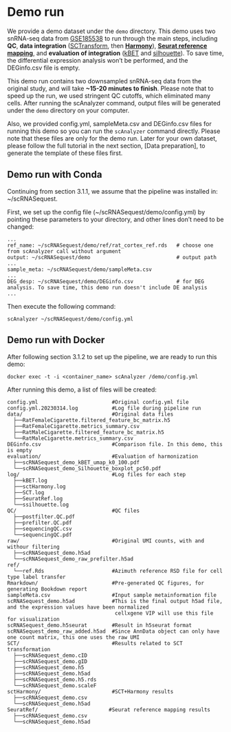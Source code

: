# Demo run

We provide a demo dataset under the `demo` directory. This demo uses two snRNA-seq data from [GSE185538](https://www.ncbi.nlm.nih.gov/geo/query/acc.cgi?acc=GSE185538) to run through the main steps, including **QC**, **data integration** ([SCTransform](https://genomebiology.biomedcentral.com/articles/10.1186/s13059-019-1874-1), then [**Harmony**](https://www.nature.com/articles/s41592-019-0619-0)), [**Seurat reference mapping**](https://satijalab.org/seurat/articles/integration_mapping.html), and **evaluation of integration** ([kBET](https://www.nature.com/articles/s41592-018-0254-1) and [silhouette](https://ieeexplore.ieee.org/document/9260048)). To save time, the differential expression analysis won't be performed, and the DEGinfo.csv file is empty.

This demo run contains two downsampled snRNA-seq data from the original study, and will take **~15-20 minutes to finish**. Please note that to speed up the run, we used stringent QC cutoffs, which eliminated many cells. After running the scAnalyzer command, output files will be generated under the `demo` directory on your computer.

Also, we provided config.yml, sampleMeta.csv and DEGinfo.csv files for running this demo so you can run the `scAnalyzer` command directly. Please note that these files are only for the demo run. Later for your own dataset, please follow the full tutorial in the next section, [Data preparation], to generate the template of these files first.

## Demo run with Conda

Continuing from section 3.1.1, we assume that the pipeline was installed in: ~/scRNASequest.

First, we set up the config file (~/scRNASequest/demo/config.yml) by pointing these parameters to your directory, and other lines don't need to be changed:

```
...
ref_name: ~/scRNASequest/demo/ref/rat_cortex_ref.rds   # choose one from scAnalyzer call without argument
output: ~/scRNASequest/demo                            # output path   
...
sample_meta: ~/scRNASequest/demo/sampleMeta.csv
...
DEG_desp: ~/scRNASequest/demo/DEGinfo.csv              # for DEG analysis. To save time, this demo run doesn't include DE analysis
...
```

Then execute the following command:

```
scAnalyzer ~/scRNASequest/demo/config.yml
```

## Demo run with Docker

After following section 3.1.2 to set up the pipeline, we are ready to run this demo:

```
docker exec -t -i <container_name> scAnalyzer /demo/config.yml
```

After running this demo, a list of files will be created:

```
config.yml                        #Original config.yml file
config.yml.20230314.log           #Log file during pipeline run
data/                             #Original data files
  ├──RatFemaleCigarette.filtered_feature_bc_matrix.h5
  ├──RatFemaleCigarette.metrics_summary.csv
  ├──RatMaleCigarette.filtered_feature_bc_matrix.h5
  └──RatMaleCigarette.metrics_summary.csv
DEGinfo.csv                       #Comparison file. In this demo, this is empty
evaluation/                       #Evaluation of harmonization
  ├──scRNASequest_demo_kBET_umap_k0_100.pdf
  └──scRNASequest_demo_Silhouette_boxplot_pc50.pdf
log/                              #Log files for each step
  ├──kBET.log
  ├──sctHarmony.log
  ├──SCT.log
  ├──SeuratRef.log
  └──ssilhouette.log
QC/                               #QC files
  ├──postfilter.QC.pdf
  ├──prefilter.QC.pdf
  ├──sequencingQC.csv
  └──sequencingQC.pdf
raw/                              #Original UMI counts, with and withour filtering
  ├──scRNASequest_demo.h5ad
  └──scRNASequest_demo_raw_prefilter.h5ad
ref/
  └──ref.Rds                      #Azimuth reference RSD file for cell type label transfer
Rmarkdown/                        #Pre-generated QC figures, for generating Bookdown report
sampleMeta.csv                    #Input sample metainformation file
scRNASequest_demo.h5ad            #This is the final output h5ad file, and the expression values have been normalized
                                   cellxgene VIP will use this file for visualization
scRNASequest_demo.h5seurat        #Result in h5seurat format
scRNASequest_demo_raw_added.h5ad  #Since AnnData object can only have one count matrix, this one uses the raw UMI
SCT/                              #Results related to SCT transformation
  ├──scRNASequest_demo.cID
  ├──scRNASequest_demo.gID
  ├──scRNASequest_demo.h5
  ├──scRNASequest_demo.h5ad
  ├──scRNASequest_demo.h5.rds
  └──scRNASequest_demo.scaleF
sctHarmony/                       #SCT+Harmony results
  ├──scRNASequest_demo.csv
  └──scRNASequest_demo.h5ad
SeuratRef/                       #Seurat reference mapping results
  ├──scRNASequest_demo.csv
  └──scRNASequest_demo.h5ad
```